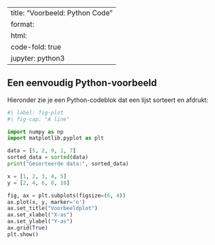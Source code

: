 
---
title: "Voorbeeld: Python Code"
format:
  html:
    code-fold: true
jupyter: python3
---


## Een eenvoudig Python-voorbeeld

Hieronder zie je een Python-codeblok dat een lijst sorteert en afdrukt:

```python
#| label: fig-plot
#| fig-cap: "A line"

import numpy as np
import matplotlib.pyplot as plt

data = [5, 2, 9, 1, 7]
sorted_data = sorted(data)
print("Gesorteerde data:", sorted_data)

x = [1, 2, 3, 4, 5]
y = [2, 4, 6, 8, 10]

fig, ax = plt.subplots(figsize=(6, 4))
ax.plot(x, y, marker='o')
ax.set_title("Voorbeeldplot")
ax.set_xlabel("X-as")
ax.set_ylabel("Y-as")
ax.grid(True)
plt.show()
```